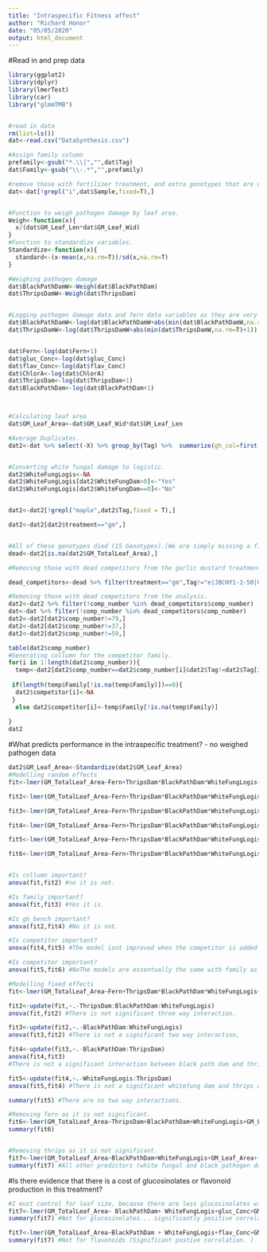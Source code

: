 ```yaml
---
title: "Intraspecific Fitness affect"
author: "Richard Honor"
date: "05/05/2020"
output: html_document
---
```


#Read in and prep data
```r
library(ggplot2)
library(dplyr)
library(lmerTest)
library(car)
library("glmmTMB")


#read in data
rm(list=ls())
dat<-read.csv("DataSynthesis.csv")

#Assign family column
prefamily<-gsub("*.\\|","",dat$Tag)
dat$Family<-gsub("\\-.*","",prefamily)

#remove those with fertilizer treatment, and extra genotypes that are only in the alone treatment. 
dat<-dat[!grepl("i",dat$Sample,fixed=T),]


#Function to weigh pathogen damage by leaf area. 
Weigh<-function(x){
  x/(dat$GM_Leaf_Len*dat$GM_Leaf_Wid)
}
#Function to standardize variables. 
Standardize<-function(x){
  standard<-(x-mean(x,na.rm=T))/sd(x,na.rm=T)
}

#Weighing pathogen damage
dat$BlackPathDamW<-Weigh(dat$BlackPathDam)
dat$ThripsDamW<-Weigh(dat$ThripsDam)


#Logging pathogen damage data and fern data variables as they are very skewed. 
dat$BlackPathDamW<-log(dat$BlackPathDamW+abs(min(dat$BlackPathDamW,na.rm=T)+1))
dat$ThripsDamW<-log(dat$ThripsDamW+abs(min(dat$ThripsDamW,na.rm=T)+1))


dat$Fern<-log(dat$Fern+1)
dat$gluc_Conc<-log(dat$gluc_Conc)
dat$flav_Conc<-log(dat$flav_Conc)
dat$ChlorA<-log(dat$ChlorA)
dat$ThripsDam<-log(dat$ThripsDam+1)
dat$BlackPathDam<-log(dat$BlackPathDam+1)



#Calculating leaf area 
dat$GM_Leaf_Area<-dat$GM_Leaf_Wid*dat$GM_Leaf_Len

#Average Duplicates. 
dat2<-dat %>% select(-X) %>% group_by(Tag) %>%  summarize(gh_col=first(gh_col),gh_bench=first(gh_bench),treatment=first(treatment),GA3=first(GA3),Family=first(Family),Maple_StemHeight_End=mean(Maple_StemHeight_End),Maple_LeafNum_End=mean(Maple_LeafNum_End),maple_leaf_length_0=mean(maple_leaf_length_0),maple_leaves_0=mean(maple_leaves_0),Maple_TotalLeafArea_End=mean(Maple_TotalLeafArea_End),MapleDamage=mean(Maple_Damage_End),Fern=first(Fern),gluc_Conc=mean(gluc_Conc),flav_Conc=mean(flav_Conc),maple_height_0=mean(maple_height_0),ChlorA=mean(ChlorA), GM_TotalLeaf_Area=first(GM_TotalLeaf_Area),ThripsDam=mean(ThripsDam),BlackPathDam=mean(BlackPathDam),WhiteFungDam=mean(WhiteFungDam),BlackPathDamW=mean(BlackPathDamW),ThripsDamW=mean(ThripsDamW),comp_number=first(comp_number),GM_Leaf_Area=mean(GM_Leaf_Area))


#Converting white fungal damage to logistic. 
dat2$WhiteFungLogis<-NA
dat2$WhiteFungLogis[dat2$WhiteFungDam>0]<-"Yes"
dat2$WhiteFungLogis[dat2$WhiteFungDam==0]<-"No"


dat2<-dat2[!grepl("maple",dat2$Tag,fixed = T),]

dat2<-dat2[dat2$treatment=="gm",]


#All of these genotypes died (15 Genotypes).(We are simply missing a final measurement for e|JBCHY1-1-50|Q|240) That is only 3% Mortality. 
dead<-dat2[is.na(dat2$GM_TotalLeaf_Area),]

#Removing those with dead competitors from the garlic mustard treatment. ("e|JBCHY1-1-50|Q|240") did not die, we are simply missing the final measurement for it.

dead_competitors<-dead %>% filter(treatment=="gm",Tag!="e|JBCHY1-1-50|Q|240") %>% select(comp_number)

#Removing those with dead competitors from the analysis. 
dat2<-dat2 %>% filter(!comp_number %in% dead_competitors$comp_number)
dat<-dat %>% filter(!comp_number %in% dead_competitors$comp_number)
dat2<-dat2[dat2$comp_number!=79,]
dat2<-dat2[dat2$comp_number!=37,]
dat2<-dat2[dat2$comp_number!=59,]

table(dat2$comp_number)
#Generating collumn for the competitor family. 
for(i in 1:length(dat2$comp_number)){
  temp<-dat2[dat2$comp_number==dat2$comp_number[i]&dat2$Tag!=dat2$Tag[i],"Family"]
  
 if(length(temp$Family[!is.na(temp$Family)])==0){
  dat2$competitor[i]<-NA
 }
  else dat2$competitor[i]<-temp$Family[!is.na(temp$Family)]
  
}
dat2

```



#What predicts performance in the intraspecific treatment? - no weighed pathogen data
```r
dat2$GM_Leaf_Area<-Standardize(dat2$GM_Leaf_Area)
#Modelling random effects 
fit<-lmer(GM_TotalLeaf_Area~Fern+ThripsDam*BlackPathDam*WhiteFungLogis+GM_Leaf_Area+(1|Family)+(1|gh_bench/gh_col)+(1|competitor),data=dat2)

fit2<-lmer(GM_TotalLeaf_Area~Fern+ThripsDam*BlackPathDam*WhiteFungLogis+GM_Leaf_Area+(1|Family)+(1|gh_bench)+(1|competitor),data=dat2)

fit3<-lmer(GM_TotalLeaf_Area~Fern+ThripsDam*BlackPathDam*WhiteFungLogis+GM_Leaf_Area+(1|gh_bench/gh_col)+(1|competitor),data=dat2)

fit4<-lmer(GM_TotalLeaf_Area~Fern+ThripsDam*BlackPathDam*WhiteFungLogis+GM_Leaf_Area+(1|Family)+(1|competitor),data=dat2)

fit5<-lmer(GM_TotalLeaf_Area~Fern+ThripsDam*BlackPathDam*WhiteFungLogis+GM_Leaf_Area+(1|Family),data=dat2)

fit6<-lmer(GM_TotalLeaf_Area~Fern+ThripsDam*BlackPathDam*WhiteFungLogis+GM_Leaf_Area+(1|competitor),data=dat2)


#Is collumn important?
anova(fit,fit2) #no it is not.

#Is family important? 
anova(fit,fit3) #Yes it is. 

#Is gh_bench important? 
anova(fit2,fit4) #No it is not. 

#Is competitor important? 
anova(fit4,fit5) #The model isnt improved when the competitor is added

#Is competitor important? 
anova(fit5,fit6) #NoThe models are essentually the same with family as the predictor or with competitor, however, the model with family alone is better 

#Modelling fixed effects 
fit<-lmer(GM_TotalLeaf_Area~Fern+ThripsDam*BlackPathDam*WhiteFungLogis+GM_Leaf_Area+(1|Family),data=dat2)

fit2<-update(fit,~.-ThripsDam:BlackPathDam:WhiteFungLogis)
anova(fit,fit2) #There is not significant three way interaction.

fit3<-update(fit2,~.-BlackPathDam:WhiteFungLogis)
anova(fit3,fit2) #There is not a significant two way interaction, 

fit4<-update(fit3,~.-BlackPathDam:ThripsDam)
anova(fit4,fit3)
#There is not a significant interaction between black path dam and thrips dam. 

fit5<-update(fit4,~.-WhiteFungLogis:ThripsDam)
anova(fit5,fit4) #There is not a significant whitefung dam and thrips dam interaction. 

summary(fit5) #There are no two way interactions.

#Removing fern as it is not significant. 
fit6<-lmer(GM_TotalLeaf_Area~ThripsDam+BlackPathDam+WhiteFungLogis+GM_Leaf_Area+(1|Family),data=dat2)
summary(fit6)


#Removing thrips as it is not significant. 
fit7<-lmer(GM_TotalLeaf_Area~BlackPathDam+WhiteFungLogis+GM_Leaf_Area+(1|Family),data=dat2)
summary(fit7) #All other predictors (white fungal and black pathogen damage) are significant. 


```



#Is there evidence that there is a cost of glucosinolates or flavonoid production in this treatment? 
```r
#I must control for leaf size, because there are less glucosinolates with larger leaf sizes. 
fit7<-lmer(GM_TotalLeaf_Area~ BlackPathDam+ WhiteFungLogis+gluc_Conc+GM_Leaf_Area+(1|Family),data=dat2)
summary(fit7) #Not for glucosinolates... significantly positive correlation.

fit7<-lmer(GM_TotalLeaf_Area~BlackPathDam + WhiteFungLogis+flav_Conc+GM_Leaf_Area+(1|Family),data=dat2)
summary(fit7) #Not for flavonoids (Significant postive correlation. )

```

